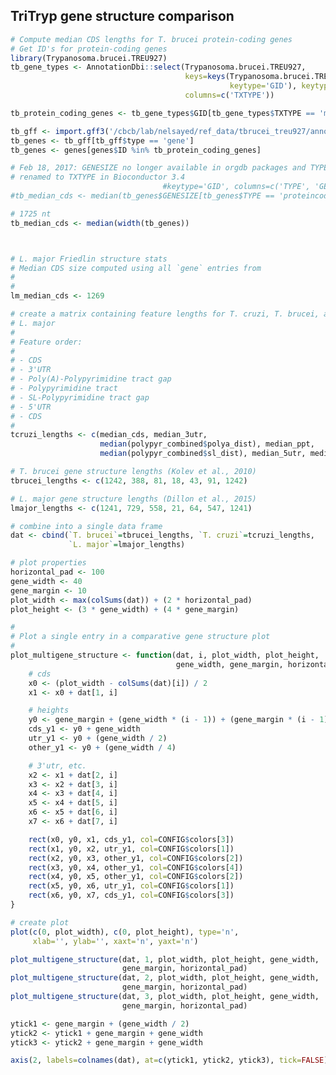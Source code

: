## TriTryp gene structure comparison

```r
# Compute median CDS lengths for T. brucei protein-coding genes
# Get ID's for protein-coding genes
library(Trypanosoma.brucei.TREU927)
tb_gene_types <- AnnotationDbi::select(Trypanosoma.brucei.TREU927,
                                       keys=keys(Trypanosoma.brucei.TREU927,
                                                 keytype='GID'), keytype='GID',
                                       columns=c('TXTYPE'))

tb_protein_coding_genes <- tb_gene_types$GID[tb_gene_types$TXTYPE == 'mRNA']

tb_gff <- import.gff3('/cbcb/lab/nelsayed/ref_data/tbrucei_treu927/annotation/TriTrypDB-30_TbruceiTREU927.gff')
tb_genes <- tb_gff[tb_gff$type == 'gene']
tb_genes <- genes[genes$ID %in% tb_protein_coding_genes]

# Feb 18, 2017: GENESIZE no longer available in orgdb packages and TYPE
# renamed to TXTYPE in Bioconductor 3.4
                                  #keytype='GID', columns=c('TYPE', 'GENESIZE'))
#tb_median_cds <- median(tb_genes$GENESIZE[tb_genes$TYPE == 'proteincoding'])

# 1725 nt
tb_median_cds <- median(width(tb_genes))



# L. major Friedlin structure stats
# Median CDS size computed using all `gene` entries from 
#
#
lm_median_cds <- 1269
```

```r
# create a matrix containing feature lengths for T. cruzi, T. brucei, and 
# L. major
#
# Feature order:
#
# - CDS
# - 3'UTR
# - Poly(A)-Polypyrimidine tract gap
# - Polypyrimidine tract
# - SL-Polypyrimidine tract gap
# - 5'UTR
# - CDS
#
tcruzi_lengths <- c(median_cds, median_3utr,
                    median(polypyr_combined$polya_dist), median_ppt,
                    median(polypyr_combined$sl_dist), median_5utr, median_cds)

# T. brucei gene structure lengths (Kolev et al., 2010)
tbrucei_lengths <- c(1242, 388, 81, 18, 43, 91, 1242)

# L. major gene structure lengths (Dillon et al., 2015)
lmajor_lengths <- c(1241, 729, 558, 21, 64, 547, 1241)

# combine into a single data frame
dat <- cbind(`T. brucei`=tbrucei_lengths, `T. cruzi`=tcruzi_lengths, 
             `L. major`=lmajor_lengths)

# plot properties
horizontal_pad <- 100
gene_width <- 40
gene_margin <- 10
plot_width <- max(colSums(dat)) + (2 * horizontal_pad)
plot_height <- (3 * gene_width) + (4 * gene_margin)

#
# Plot a single entry in a comparative gene structure plot
#
plot_multigene_structure <- function(dat, i, plot_width, plot_height,
                                     gene_width, gene_margin, horizontal_pad) {
    # cds
    x0 <- (plot_width - colSums(dat)[i]) / 2
    x1 <- x0 + dat[1, i]

    # heights
    y0 <- gene_margin + (gene_width * (i - 1)) + (gene_margin * (i - 1))
    cds_y1 <- y0 + gene_width
    utr_y1 <- y0 + (gene_width / 2)
    other_y1 <- y0 + (gene_width / 4)

    # 3'utr, etc.
    x2 <- x1 + dat[2, i]
    x3 <- x2 + dat[3, i]
    x4 <- x3 + dat[4, i]
    x5 <- x4 + dat[5, i]
    x6 <- x5 + dat[6, i]
    x7 <- x6 + dat[7, i]

    rect(x0, y0, x1, cds_y1, col=CONFIG$colors[3])
    rect(x1, y0, x2, utr_y1, col=CONFIG$colors[1])
    rect(x2, y0, x3, other_y1, col=CONFIG$colors[2])
    rect(x3, y0, x4, other_y1, col=CONFIG$colors[4])
    rect(x4, y0, x5, other_y1, col=CONFIG$colors[2])
    rect(x5, y0, x6, utr_y1, col=CONFIG$colors[1])
    rect(x6, y0, x7, cds_y1, col=CONFIG$colors[3])
}

# create plot
plot(c(0, plot_width), c(0, plot_height), type='n', 
     xlab='', ylab='', xaxt='n', yaxt='n')

plot_multigene_structure(dat, 1, plot_width, plot_height, gene_width,
                         gene_margin, horizontal_pad)
plot_multigene_structure(dat, 2, plot_width, plot_height, gene_width,
                         gene_margin, horizontal_pad)
plot_multigene_structure(dat, 3, plot_width, plot_height, gene_width,
                         gene_margin, horizontal_pad)

ytick1 <- gene_margin + (gene_width / 2)
ytick2 <- ytick1 + gene_margin + gene_width
ytick3 <- ytick2 + gene_margin + gene_width

axis(2, labels=colnames(dat), at=c(ytick1, ytick2, ytick3), tick=FALSE)
```
